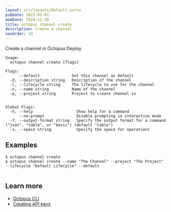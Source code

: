 ```yaml
---
layout: src/layouts/Default.astro
pubDate: 2023-01-01
modDate: 2024-11-20
title: octopus channel create
description: Create a channel
navOrder: 33
---
```


Create a channel in Octopus Deploy

```
Usage:
  octopus channel create [flags]

Flags:
      --default              Set this channel as default
  -d, --description string   Description of the channel
  -l, --lifecycle string     The lifecycle to use for the channel
  -n, --name string          Name of the channel
  -p, --project string       Project to create channel in


Global Flags:
  -h, --help                   Show help for a command
      --no-prompt              Disable prompting in interactive mode
  -f, --output-format string   Specify the output format for a command ("json", "table", or "basic") (default "table")
  -s, --space string           Specify the space for operations

```

## Examples

<SamplesInstance />

```
$ octopus channel create
$ octopus channel create --name "The Channel" --project "The Project" --lifecycle "Default Lifecycle" --default


```

## Learn more

- [Octopus CLI](/docs/octopus-rest-api/cli)
- [Creating API keys](/docs/octopus-rest-api/how-to-create-an-api-key)